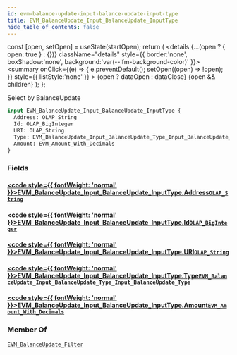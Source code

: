 ```yaml
---
id: evm-balance-update-input-balance-update-input-type
title: EVM_BalanceUpdate_Input_BalanceUpdate_InputType
hide_table_of_contents: false
---
```







  const [open, setOpen] = useState(startOpen);
  return (
    <details {...(open ? { open: true } : {})} className="details" style={{ border:'none', boxShadow:'none', background:'var(--ifm-background-color)' }}>
      <summary
        onClick={(e) => {
          e.preventDefault();
          setOpen((open) => !open);
        }}
        style={{ listStyle:'none' }}
      >
      {open ? dataOpen : dataClose}
      </summary>
      {open && children}
    </details>
  );
};










Select by BalanceUpdate


```graphql
input EVM_BalanceUpdate_Input_BalanceUpdate_InputType {
  Address: OLAP_String
  Id: OLAP_BigInteger
  URI: OLAP_String
  Type: EVM_BalanceUpdate_Input_BalanceUpdate_Type_Input_BalanceUpdate_Type
  Amount: EVM_Amount_With_Decimals
}
```




### Fields

#### [<code style={{ fontWeight: 'normal' }}>EVM_BalanceUpdate_Input_BalanceUpdate_InputType.<b>Address</b></code>](#)<Bullet />[`OLAP_String`](/docs/graphql-reference/inputs/olap-string) <Badge class="badge badge--secondary" text="input"/> 
> 
> 
> 
> 

#### [<code style={{ fontWeight: 'normal' }}>EVM_BalanceUpdate_Input_BalanceUpdate_InputType.<b>Id</b></code>](#)<Bullet />[`OLAP_BigInteger`](/docs/graphql-reference/inputs/olap-big-integer) <Badge class="badge badge--secondary" text="input"/> 
> 
> 
> 
> 

#### [<code style={{ fontWeight: 'normal' }}>EVM_BalanceUpdate_Input_BalanceUpdate_InputType.<b>URI</b></code>](#)<Bullet />[`OLAP_String`](/docs/graphql-reference/inputs/olap-string) <Badge class="badge badge--secondary" text="input"/> 
> 
> 
> 
> 

#### [<code style={{ fontWeight: 'normal' }}>EVM_BalanceUpdate_Input_BalanceUpdate_InputType.<b>Type</b></code>](#)<Bullet />[`EVM_BalanceUpdate_Input_BalanceUpdate_Type_Input_BalanceUpdate_Type`](/docs/graphql-reference/inputs/evm-balance-update-input-balance-update-type-input-balance-update-type) <Badge class="badge badge--secondary" text="input"/> 
> 
> 
> 
> 

#### [<code style={{ fontWeight: 'normal' }}>EVM_BalanceUpdate_Input_BalanceUpdate_InputType.<b>Amount</b></code>](#)<Bullet />[`EVM_Amount_With_Decimals`](/docs/graphql-reference/inputs/evm-amount-with-decimals) <Badge class="badge badge--secondary" text="input"/> 
> 
> 
> 
> 



### Member Of

[`EVM_BalanceUpdate_Filter`](/docs/graphql-reference/inputs/evm-balance-update-filter)  <Badge class="badge badge--secondary" text="input"/>

